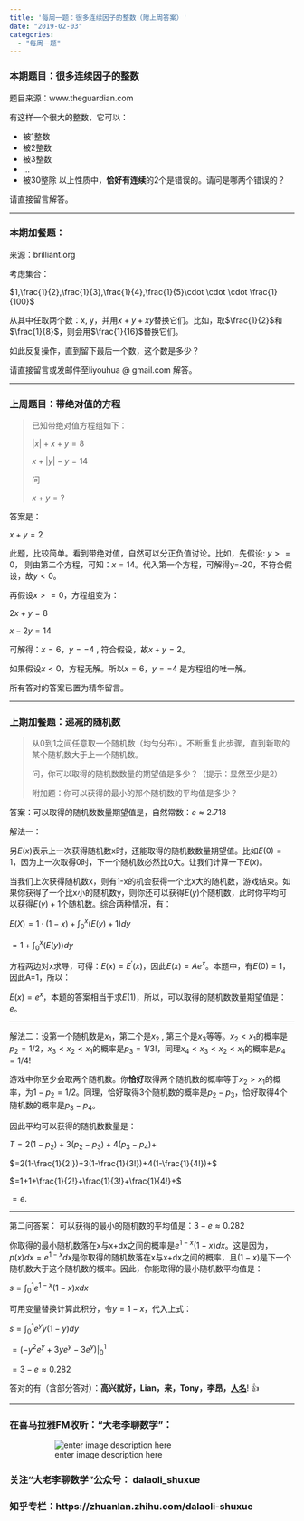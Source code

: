 ```yaml
---
title: '每周一题：很多连续因子的整数（附上周答案）'
date: "2019-02-03"
categories:
  - "每周一题"
---
```


<h3>本期题目：很多连续因子的整数</h3>

题目来源：www.theguardian.com

有这样一个很大的整数，它可以：

<ul><li>被1整数 </li><li>被2整数 </li><li>被3整数 </li><li>… </li><li>被30整除
以上性质中，**恰好有连续**的2个是错误的。请问是哪两个错误的？</li></ul>

请直接留言解答。

<hr class="wp-block-separator" />

<h3>本期加餐题：</h3>

来源：brilliant.org

考虑集合：

$1,\frac{1}{2},\frac{1}{3},\frac{1}{4},\frac{1}{5}\cdot \cdot \cdot \frac{1}{100}$

从其中任取两个数：x, y，并用$x+y+xy$替换它们。比如，取$\frac{1}{2}$和$\frac{1}{8}$，则会用$\frac{1}{16}$替换它们。

如此反复操作，直到留下最后一个数，这个数是多少？

请直接留言或发邮件至liyouhua @ gmail.com 解答。

<hr class="wp-block-separator" />

<h3>上周题目：带绝对值的方程</h3>

<blockquote class="wp-block-quote">
已知带绝对值方程组如下：

  $|x|+x+y=8$

  $x+|y|-y=14$

  问

  $x+y=?$
</blockquote>

答案是：

$x+y=2$

此题，比较简单。看到带绝对值，自然可以分正负值讨论。比如，先假设: $y>=0$， 则由第二个方程，可知：$x=14$。代入第一个方程，可解得y=-20，不符合假设，故$y<0$。

再假设$x>=0$，方程组变为：

$2x+y=8$

$x-2y=14$

可解得：$x=6$，$y=-4$ , 符合假设，故$x+y=2$。

如果假设$x<0$，方程无解。所以$x=6$，$y=-4$ 是方程组的唯一解。

所有答对的答案已置为精华留言。

<hr class="wp-block-separator" />

<h3>上期加餐题：递减的随机数</h3>

<blockquote class="wp-block-quote">
从0到1之间任意取一个随机数（均匀分布）。不断重复此步骤，直到新取的某个随机数大于上一个随机数。

  问，你可以取得的随机数数量的期望值是多少？（提示：显然至少是2）

  附加题：你可以获得的最小的那个随机数的平均值是多少？
</blockquote>

答案：可以取得的随机数数量期望值是，自然常数：$e\approx 2.718$

解法一：

另$E(x)$表示上一次获得随机数x时，还能取得的随机数数量期望值。比如$E(0)=1$，因为上一次取得0时，下一个随机数必然比0大。让我们计算一下$E(x)$。

当我们上次获得随机数x，则有1-x的机会获得一个比x大的随机数，游戏结束。如果你获得了一个比x小的随机数y，则你还可以获得$E(y)$个随机数，此时你平均可以获得$E(y)+1$个随机数。综合两种情况，有：

$E(X)=1\cdot (1-x)+\int_{0}^{x}(E(y)+1)dy$

$=1+\int_{0}^{x}(E(y))dy$

方程两边对x求导，可得：$E(x)=E^{'}(x)$，因此$E(x)=Ae^x$。本题中，有$E(0)=1$，因此A=1，所以：

$E(x)=e^x$，本题的答案相当于求$E(1)$，所以，可以取得的随机数数量期望值是：$e$。

<hr class="wp-block-separator" />

解法二：设第一个随机数是$x_1$，第二个是$x_2$ , 第三个是$x_3$等等。$x_{2}<x_{1}$的概率是$p_2=1/2$，$x_{3}<x_{2}<x_{1}$的概率是$p_3=1/3!$，同理$x_{4}<x_{3}<x_{2}<x_{1}$的概率是$p_4=1/4!$

游戏中你至少会取两个随机数。你**恰好**取得两个随机数的概率等于$x_2>x_1$的概率，为$1-p_2=1/2$。同理，恰好取得3个随机数的概率是$p_2-p_3$，恰好取得4个随机数的概率是$p_3-p_4$。

因此平均可以获得的随机数数量是：

$T=2(1-p_2)+3(p_2-p_3)+4(p_3-p_4)+$

$=2(1-\frac{1}{2!})+3(1-\frac{1}{3!})+4(1-\frac{1}{4!})+$

$=1+1+\frac{1}{2!}+\frac{1}{3!}+\frac{1}{4!}+$

 $=e.$

<hr class="wp-block-separator" />

第二问答案： 可以获得的最小的随机数的平均值是：$3-e\approx 0.282$

你取得的最小随机数落在x与x+dx之间的概率是$e^{1-x}(1-x)dx$。这是因为，$p(x)dx=e^{1-x}dx$是你取得的随机数落在x与x+dx之间的概率，且$(1-x)$是下一个随机数大于这个随机数的概率。因此，你能取得的最小随机数平均值是：

$s=\int_{0}^{1}e^{1-x}(1-x)xdx$

可用变量替换计算此积分，令$y=1-x$，代入上式：

$s=\int_{0}^{1}e^{y}y(1-y)dy$

$=(-y^2e^y+3ye^y-3e^y)|_{0}^{1}$

$=3-e\approx 0.282$

答对的有（含部分答对）：**高兴就好，Lian，来，Tony，李昂，<a href="https://www.zhihu.com/people/ren-ming-74-46/activities">人名</a>**! 👍

<hr class="wp-block-separator" />

<h3>在喜马拉雅FM收听："大老李聊数学”：</h3>

<figure class="wp-block-image">![enter image description here](https://pic1.zhimg.com/80/v2-ea394cf045d754a4633051c5e90c8014_hd.png)</figure>

<h3>关注“大老李聊数学”公众号： dalaoli_shuxue</h3>

<h3>知乎专栏：https://zhuanlan.zhihu.com/dalaoli-shuxue</h3>
